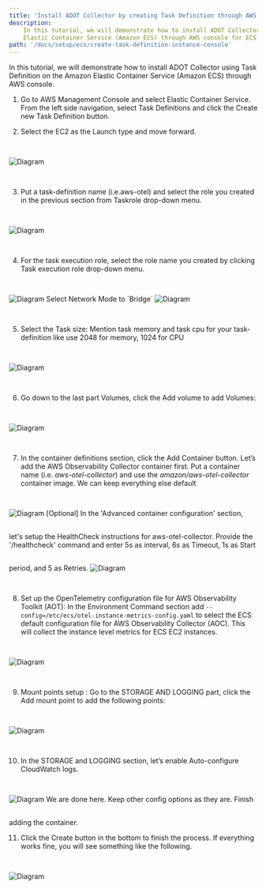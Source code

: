 ```yaml
---
title: 'Install ADOT Collector by creating Task Definition through AWS console for ECS EC2 instance metrics '
description:
    In this tutorial, we will demonstrate how to install ADOT Collector using Task Definition on the Amazon
    Elastic Container Service (Amazon ECS) through AWS console for ECS EC2 instance metrics.
path: '/docs/setup/ecs/create-task-definition-instance-console'
---
```



In this tutorial, we will demonstrate how to install ADOT Collector using Task Definition on the Amazon Elastic
Container Service (Amazon ECS) through AWS console.

<SectionSeparator />

1. Go to AWS Management Console and select Elastic Container Service. From the left side navigation,
select <Link to="https://us-west-2.console.aws.amazon.com/ecs/home?/taskDefinitions#/taskDefinitions">Task Definitions</Link>
and click the Create new Task Definition button.

2. Select the EC2 as the Launch type and move forward.

<img src={task_01} alt="Diagram" style="margin: 30px 0;" />

3. Put a task-definition name (i.e.aws-otel) and select the role you created in the previous section from Taskrole drop-down menu.
<img src={task2} alt="Diagram" style="margin: 30px 0;" />

4. For the task execution role, select the role name you created by clicking Task execution role drop-down menu.
<img src={task3} alt="Diagram" style="margin: 30px 0;" />
Select Network Mode to `Bridge`
<img src={task25} alt="Diagram" style="margin: 30px 0;" />

5. Select the Task size:
Mention task memory and task cpu  for your task-definition like use 2048 for memory, 1024 for CPU
<img src={task5} alt="Diagram" style="margin: 30px 0;" />

6. Go down to the last part Volumes, click the Add volume to add Volumes:
<img src={task26} alt="Diagram" style="margin: 30px 0;" />

7. In the container definitions section, click the Add Container button. Let’s add the AWS Observability Collector container first.
Put a container name (i.e. *aws-otel-collector*) and use the *amazon/aws-otel-collector* container image.
We can keep everything else default
<img src={task6} alt="Diagram" style="margin: 30px 0;" />
   [Optional] In the 'Advanced container configuration' section, let's setup the HealthCheck instructions for aws-otel-collector.
   Provide the '/healthcheck' command and enter 5s as interval, 6s as Timeout, 1s as Start period, and 5 as Retries.
<img src={task_06} alt="Diagram" style="margin: 30px 0;" />

8. Set up the OpenTelemetry configuration file for AWS Observability Toolkit (AOT):
In the  Environment Command section add `--config=/etc/ecs/otel-instance-metrics-config.yaml` to select the ECS default configuration
file for AWS Observability Collector (AOC). This will collect the instance level metrics for ECS EC2 instances.
<img src={task7} alt="Diagram" style="margin: 30px 0;" />

9. Mount points setup :
Go to the STORAGE AND LOGGING part, click the Add mount point to add the following points:
<img src={task27} alt="Diagram" style="margin: 30px 0;" />

10. In the STORAGE and LOGGING section, let’s enable Auto-configure CloudWatch logs.
<img src={task10} alt="Diagram" style="margin: 30px 0;" />
We are done here. Keep other config options as they are. Finish adding the container.

11. Click the Create button in the bottom to finish the process. If everything works fine, you will see something like the following.
<img src={task19} alt="Diagram" style="margin: 30px 0;" />
